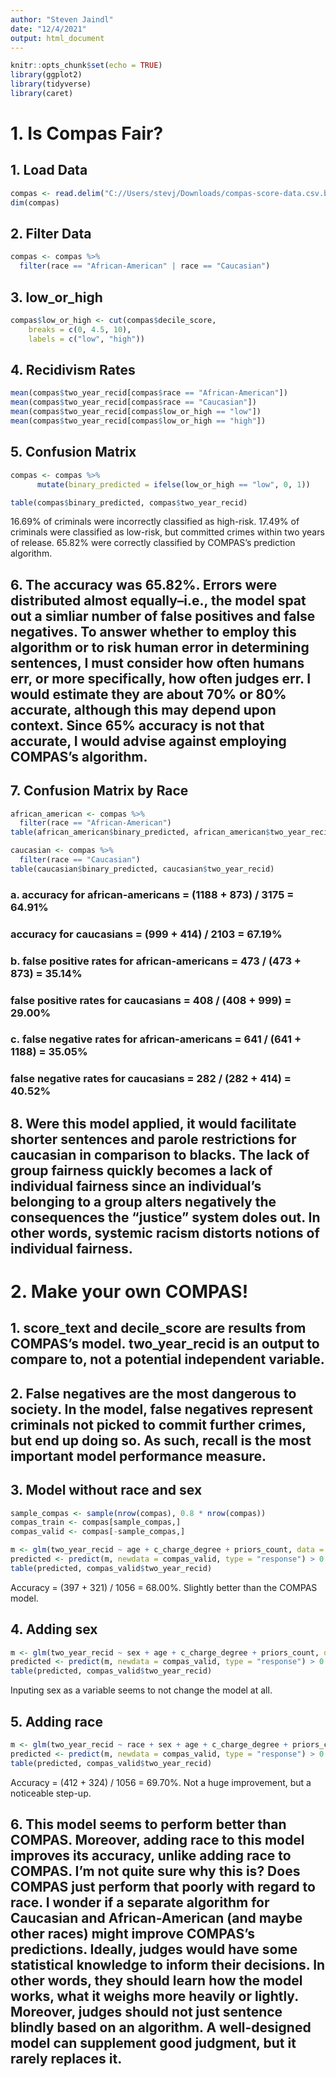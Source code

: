 ---
author: "Steven Jaindl"
date: "12/4/2021"
output: html_document
---

```{r setup, include=FALSE}
knitr::opts_chunk$set(echo = TRUE)
library(ggplot2)
library(tidyverse)
library(caret)
```

# 1. Is Compas Fair?

## 1. Load Data 

```{r}
compas <- read.delim("C://Users/stevj/Downloads/compas-score-data.csv.bz2")
dim(compas)
```

## 2. Filter Data

```{r}
compas <- compas %>% 
  filter(race == "African-American" | race == "Caucasian")
```

## 3. low_or_high

```{r}
compas$low_or_high <- cut(compas$decile_score,
    breaks = c(0, 4.5, 10),
    labels = c("low", "high"))
```

## 4. Recidivism Rates

```{r}
mean(compas$two_year_recid[compas$race == "African-American"])
mean(compas$two_year_recid[compas$race == "Caucasian"])
mean(compas$two_year_recid[compas$low_or_high == "low"])
mean(compas$two_year_recid[compas$low_or_high == "high"])
```

## 5. Confusion Matrix

```{r}
compas <- compas %>%
      mutate(binary_predicted = ifelse(low_or_high == "low", 0, 1))

table(compas$binary_predicted, compas$two_year_recid)
```

16.69% of criminals were incorrectly classified as high-risk. 17.49% of criminals were classified as low-risk, but committed crimes within two years of release. 65.82% were correctly classified by COMPAS's prediction algorithm.

## 6. The accuracy was 65.82%. Errors were distributed almost equally--i.e., the model spat out a simliar number of false positives and false negatives. To answer whether to employ this algorithm or to risk human error in determining sentences, I must consider how often humans err, or more specifically, how often judges err. I would estimate they are about 70% or 80% accurate, although this may depend upon context. Since 65% accuracy is not that accurate, I would advise against employing COMPAS's algorithm.

## 7. Confusion Matrix by Race

```{r}
african_american <- compas %>% 
  filter(race == "African-American")
table(african_american$binary_predicted, african_american$two_year_recid)
```

```{r}
caucasian <- compas %>% 
  filter(race == "Caucasian")
table(caucasian$binary_predicted, caucasian$two_year_recid)
```

### a. accuracy for african-americans = (1188 + 873) / 3175 = 64.91%
### accuracy for caucasians = (999 + 414) / 2103 = 67.19%

### b. false positive rates for african-americans = 473 / (473 + 873) = 35.14%
### false positive rates for caucasians = 408 / (408 + 999) = 29.00%

### c. false negative rates for african-americans = 641 / (641 + 1188) = 35.05%
### false negative rates for caucasians = 282 / (282 + 414) = 40.52%

## 8. Were this model applied, it would facilitate shorter sentences and parole restrictions for caucasian in comparison to blacks. The lack of group fairness quickly becomes a lack of individual fairness since an individual's belonging to a group alters negatively the consequences the "justice" system doles out. In other words, systemic racism distorts notions of individual fairness. 

# 2. Make your own COMPAS!

## 1. score_text and decile_score are results from COMPAS's model. two_year_recid is an output to compare to, not a potential independent variable.

## 2. False negatives are the most dangerous to society. In the model, false negatives represent criminals not picked to commit further crimes, but end up doing so. As such, recall is the most important model performance measure.

## 3. Model without race and sex

```{r}
sample_compas <- sample(nrow(compas), 0.8 * nrow(compas))
compas_train <- compas[sample_compas,]
compas_valid <- compas[-sample_compas,]
```

```{r}
m <- glm(two_year_recid ~ age + c_charge_degree + priors_count, data = compas_train, family = "binomial")
predicted <- predict(m, newdata = compas_valid, type = "response") > 0.5
table(predicted, compas_valid$two_year_recid)
```

Accuracy = (397 + 321) / 1056 = 68.00%. Slightly better than the COMPAS model.

## 4. Adding sex

```{r}
m <- glm(two_year_recid ~ sex + age + c_charge_degree + priors_count, data = compas_train, family = "binomial")
predicted <- predict(m, newdata = compas_valid, type = "response") > 0.5
table(predicted, compas_valid$two_year_recid)
```

Inputing sex as a variable seems to not change the model at all. 

## 5. Adding race

```{r}
m <- glm(two_year_recid ~ race + sex + age + c_charge_degree + priors_count, data = compas_train, family = "binomial")
predicted <- predict(m, newdata = compas_valid, type = "response") > 0.5
table(predicted, compas_valid$two_year_recid)
```

Accuracy = (412 + 324) / 1056 = 69.70%. Not a huge improvement, but a noticeable step-up.

## 6. This model seems to perform better than COMPAS. Moreover, adding race to this model improves its accuracy, unlike adding race to COMPAS. I'm not quite sure why this is? Does COMPAS just perform that poorly with regard to race. I wonder if a separate algorithm for Caucasian and African-American (and maybe other races) might improve COMPAS's predictions. Ideally, judges would have some statistical knowledge to inform their decisions. In other words, they should learn how the model works, what it weighs more heavily or lightly. Moreover, judges should not just sentence blindly based on an algorithm. A well-designed model can supplement good judgment, but it rarely replaces it. 
